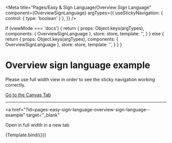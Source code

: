 
<Meta
  title="Pages/Easy & Sign Language/Overview Sign Language"
  component={OverviewSignLanguage}
  argTypes={{
    useStickyNavigation: { control: { type: 'boolean' } },
  }}
/>

  if (viewMode === 'docs') {
    return {
      props: Object.keys(argTypes),
      components: { OverviewSignLanguage },
      store: store,
      template: '<OverviewSignLanguage />',
    }
  } else {
    return {
      props: Object.keys(argTypes),
      components: { OverviewSignLanguage },
      store: store,
      template:
        '<OverviewSignLanguage useStickyNavigation="useStickyNavigation" />',
    }
  }
}

# Overview sign language example

Please use full width view in order to see the sticky navigation working correctly.

<a href="?path=/story/pages-easy-sign-language-overview-sign-language--example">
  Go to the Canvas Tab
</a>

---

<a
  href="?id=pages-easy-sign-language-overview-sign-language--example"
  target="_blank"
>
  Open in full width in a new tab
</a>

<Canvas>
  <Story
    name="Example"
    args={{
      useStickyNavigation: true,
    }}
  >
    {Template.bind({})}
  </Story>
</Canvas>
